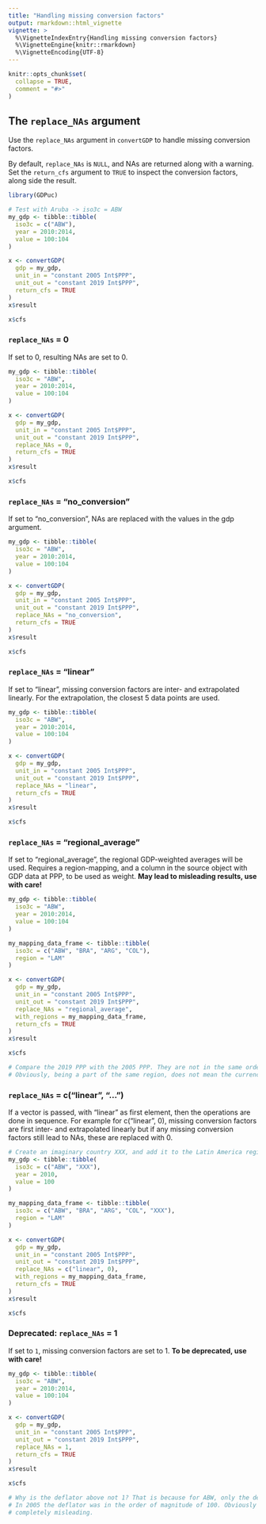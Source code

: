 ```yaml
---
title: "Handling missing conversion factors"
output: rmarkdown::html_vignette
vignette: >
  %\VignetteIndexEntry{Handling missing conversion factors}
  %\VignetteEngine{knitr::rmarkdown}
  %\VignetteEncoding{UTF-8}
---
```


```r
knitr::opts_chunk$set(
  collapse = TRUE,
  comment = "#>"
)
```

## The `replace_NAs` argument

Use the `replace_NAs` argument in `convertGDP` to handle missing conversion factors.  
  
By default, `replace_NAs` is `NULL`, and NAs are returned along with a warning. Set the `return_cfs` argument to `TRUE` to inspect the conversion factors, along side the result.


```r
library(GDPuc)

# Test with Aruba -> iso3c = ABW
my_gdp <- tibble::tibble(
  iso3c = c("ABW"), 
  year = 2010:2014, 
  value = 100:104
)

x <- convertGDP(
  gdp = my_gdp, 
  unit_in = "constant 2005 Int$PPP", 
  unit_out = "constant 2019 Int$PPP",
  return_cfs = TRUE
)
x$result

x$cfs
```

### `replace_NAs` = 0  

If set to 0, resulting NAs are set to 0.

```r
my_gdp <- tibble::tibble(
  iso3c = "ABW", 
  year = 2010:2014, 
  value = 100:104
)

x <- convertGDP(
  gdp = my_gdp, 
  unit_in = "constant 2005 Int$PPP", 
  unit_out = "constant 2019 Int$PPP",
  replace_NAs = 0,
  return_cfs = TRUE
)
x$result

x$cfs
```


### `replace_NAs` = "no_conversion"  

If set to "no_conversion", NAs are replaced with the values in the gdp argument.

```r
my_gdp <- tibble::tibble(
  iso3c = "ABW", 
  year = 2010:2014, 
  value = 100:104
)

x <- convertGDP(
  gdp = my_gdp, 
  unit_in = "constant 2005 Int$PPP", 
  unit_out = "constant 2019 Int$PPP",
  replace_NAs = "no_conversion",
  return_cfs = TRUE
)
x$result

x$cfs
```


### `replace_NAs` = "linear"

If set to "linear", missing conversion factors are inter- and extrapolated linearly. For the extrapolation, the closest 5 data points are used.

```r
my_gdp <- tibble::tibble(
  iso3c = "ABW", 
  year = 2010:2014, 
  value = 100:104
)

x <- convertGDP(
  gdp = my_gdp, 
  unit_in = "constant 2005 Int$PPP", 
  unit_out = "constant 2019 Int$PPP",
  replace_NAs = "linear",
  return_cfs = TRUE
)
x$result

x$cfs
```

### `replace_NAs` = "regional_average"

If set to "regional_average", the regional GDP-weighted averages will be used. Requires a region-mapping, and a column in the source object with GDP data at PPP, to be used as weight. **May lead to misleading results, use with care!**

```r
my_gdp <- tibble::tibble(
  iso3c = "ABW", 
  year = 2010:2014, 
  value = 100:104
)

my_mapping_data_frame <- tibble::tibble(
  iso3c = c("ABW", "BRA", "ARG", "COL"), 
  region = "LAM"
)

x <- convertGDP(
  gdp = my_gdp, 
  unit_in = "constant 2005 Int$PPP", 
  unit_out = "constant 2019 Int$PPP",
  replace_NAs = "regional_average",
  with_regions = my_mapping_data_frame,
  return_cfs = TRUE
)
x$result

x$cfs

# Compare the 2019 PPP with the 2005 PPP. They are not in the same order of magnitude. 
# Obviously, being a part of the same region, does not mean the currencies are of the same strength.
```

### `replace_NAs` = c("linear", "...")

If a vector is passed, with "linear" as first element, then the operations are done in sequence. 
For example for c("linear", 0), missing conversion factors are first inter- and extrapolated linearly but 
if any missing conversion factors still lead to NAs, these are replaced with 0.

```r
# Create an imaginary country XXX, and add it to the Latin America region
my_gdp <- tibble::tibble(
  iso3c = c("ABW", "XXX"), 
  year = 2010, 
  value = 100
)

my_mapping_data_frame <- tibble::tibble(
  iso3c = c("ABW", "BRA", "ARG", "COL", "XXX"), 
  region = "LAM"
)

x <- convertGDP(
  gdp = my_gdp, 
  unit_in = "constant 2005 Int$PPP", 
  unit_out = "constant 2019 Int$PPP",
  replace_NAs = c("linear", 0),
  with_regions = my_mapping_data_frame,
  return_cfs = TRUE
)
x$result

x$cfs
```

### Deprecated: `replace_NAs` = 1

If set to `1`, missing conversion factors are set to 1. **To be deprecated, use with care!**

```r
my_gdp <- tibble::tibble(
  iso3c = "ABW", 
  year = 2010:2014, 
  value = 100:104
)

x <- convertGDP(
  gdp = my_gdp, 
  unit_in = "constant 2005 Int$PPP", 
  unit_out = "constant 2019 Int$PPP",
  replace_NAs = 1,
  return_cfs = TRUE
)
x$result

x$cfs

# Why is the deflator above not 1? That is because for ABW, only the deflator value in 2019 was set to 1. 
# In 2005 the deflator was in the order of magnitude of 100. Obviously setting the deflator to 1 in 2019 is 
# completely misleading.
```

